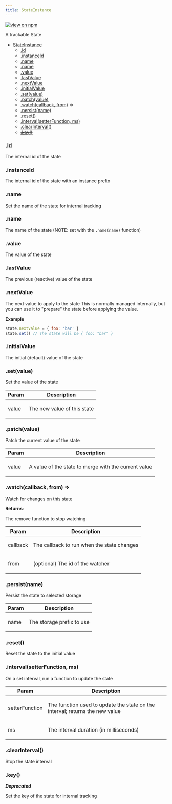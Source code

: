 ```yaml
---
title: StateInstance
---
```


[![view on npm](http://img.shields.io/npm/v/@plexusjs/core.svg)](https://www.npmjs.org/package/@plexusjs/core)

A trackable State

- [StateInstance](#StateInstance)
  - [.id](#StateInstance+id)
  - [.instanceId](#StateInstance+instanceId)
  - [.name](#StateInstance+name)
  - [.name](#StateInstance+name)
  - [.value](#StateInstance+value)
  - [.lastValue](#StateInstance+lastValue)
  - [.nextValue](#StateInstance+nextValue)
  - [.initialValue](#StateInstance+initialValue)
  - [.set(value)](#StateInstance+set)
  - [.patch(value)](#StateInstance+patch)
  - [.watch(callback, from)](#StateInstance+watch) ⇒
  - [.persist(name)](#StateInstance+persist)
  - [.reset()](#StateInstance+reset)
  - [.interval(setterFunction, ms)](#StateInstance+interval)
  - [.clearInterval()](#StateInstance+clearInterval)
  - ~~[.key()](#StateInstance+key)~~

<a name='StateInstance+id'></a>

### .id

<p>The internal id of the state</p>

<a name='StateInstance+instanceId'></a>

### .instanceId

<p>The internal id of the state with an instance prefix</p>

<a name='StateInstance+name'></a>

### .name

<p>Set the name of the state for internal tracking</p>

<a name='StateInstance+name'></a>

### .name

<p>
	The name of the state (NOTE: set with the <code>.name(name)</code> function)
</p>

<a name='StateInstance+value'></a>

### .value

<p>The value of the state</p>

<a name='StateInstance+lastValue'></a>

### .lastValue

<p>The previous (reactive) value of the state</p>

<a name='StateInstance+nextValue'></a>

### .nextValue

<p>
	The next value to apply to the state This is normally managed internally, but
	you can use it to &quot;prepare&quot; the state before applying the value.
</p>

**Example**

```js
state.nextValue = { foo: 'bar' }
state.set() // The state will be { foo: "bar" }
```

<a name='StateInstance+initialValue'></a>

### .initialValue

<p>The initial (default) value of the state</p>

<a name='StateInstance+set'></a>

### .set(value)

<p>Set the value of the state</p>

| Param | Description                        |
| ----- | ---------------------------------- |
| value | <p>The new value of this state</p> |

<a name='StateInstance+patch'></a>

### .patch(value)

<p>Patch the current value of the state</p>

| Param | Description                                                 |
| ----- | ----------------------------------------------------------- |
| value | <p>A value of the state to merge with the current value</p> |

<a name='StateInstance+watch'></a>

### .watch(callback, from) ⇒

<p>Watch for changes on this state</p>

**Returns**: <p>The remove function to stop watching</p>

| Param    | Description                                       |
| -------- | ------------------------------------------------- |
| callback | <p>The callback to run when the state changes</p> |
| from     | <p>(optional) The id of the watcher</p>           |

<a name='StateInstance+persist'></a>

### .persist(name)

<p>Persist the state to selected storage</p>

| Param | Description                      |
| ----- | -------------------------------- |
| name  | <p>The storage prefix to use</p> |

<a name='StateInstance+reset'></a>

### .reset()

<p>Reset the state to the initial value</p>

<a name='StateInstance+interval'></a>

### .interval(setterFunction, ms)

<p>On a set interval, run a function to update the state</p>

| Param          | Description                                                                         |
| -------------- | ----------------------------------------------------------------------------------- |
| setterFunction | <p>The function used to update the state on the interval; returns the new value</p> |
| ms             | <p>The interval duration (in milliseconds)</p>                                      |

<a name='StateInstance+clearInterval'></a>

### .clearInterval()

<p>Stop the state interval</p>

<a name='StateInstance+key'></a>

### ~~.key()~~

**_Deprecated_**

<p>Set the key of the state for internal tracking</p>
